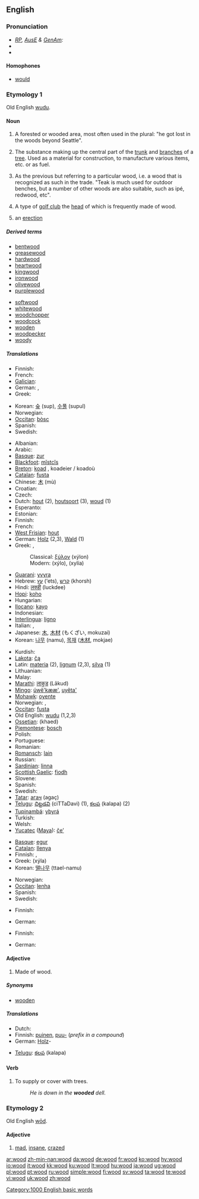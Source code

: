 {{see|Wood}}
==English==

{{rank|higher|military|passage|892|wood|matters|physical|spring}}

===Pronunciation===
* ''[[RP]], [[Australian English|AusE]] & [[GenAm]]:'' {{IPA|/wʊd/}}
* {{audio|en-us-wood.ogg|Audio (US)}}
* {{rhymes|ʊd}}

====Homophones====
* [[would]]

===Etymology 1===
Old English [[wudu]].

====Noun====
{{en-noun|s|-}}

# {{uncountable}} A forested or wooded area, most often used in the plural: "he got lost in the woods beyond Seattle".
# {{uncountable}} The substance making up the central part of the [[trunk]] and [[branches]] of a [[tree]]. Used as a material for construction, to manufacture various items, etc. or as fuel.
# {{countable}} As the previous but referring to a particular wood, i.e. a wood that is recognized as such in the trade. "Teak is much used for outdoor benches, but a number of other woods are also suitable, such as ipé, redwood, etc".
# {{countable}} A type of [[golf club]] the [[head]] of which is frequently made of wood.
# {{slang}} an [[erection]]

=====Derived terms=====
{{top2}}
* [[bentwood]]
* [[greasewood]]
* [[hardwood]]
* [[heartwood]]
* [[kingwood]]
* [[ironwood]]
* [[olivewood]]
* [[purplewood]]
{{mid2}}
* [[softwood]]
* [[whitewood]]
* [[woodchopper]]
* [[woodcock]]
* [[wooden]]
* [[woodpecker]]
* [[woody]]
{{bottom2}}

=====Translations=====
{{trans-top|woodland}}
* Finnish: {{t+|fi|metsä}}
* French: {{t+|fr|bois}}
* [[Galician]]: {{t+|gl|fraga|f|xs=Galician}}
* German: {{t-|de|Waldland|n}}, {{t-|de|Waldung|f}}
* Greek: {{t+|el|δάσος|n|sc=Grek}}
{{trans-mid}}
* Korean: [[숲]] (sup), [[수풀]] (supul)
* Norwegian: {{t-|no|skog|m}}
* [[Occitan]]: [[bòsc]] {{m}}
* Spanish: {{t+|es|bosque|m}}
* Swedish: {{t+|sv|skog|c}}
{{trans-bottom}}

{{rfc-tsort|unparsed language line: *  Yucatec  ( Maya ):  čeʼ }}
{{trans-top|substance, timber}}
* Albanian: {{t-|sq|dru|xs=Albanian}}
* Arabic: {{t-|ar|خشب|tr=kháshab|sc=Arab}}
* [[Basque]]: [[zur]]
* [[Blackfoot]]: [[mĭstcĭs]]
* [[Breton]]: [[koad]] {{m}}, koadeier / koadoù
* [[Catalan]]: [[fusta]] {{f}}
* Chinese: [[木]] (mù)
* Croatian: {{t-|hr|drvo|n}}
* Czech: {{t-|cs|dřevo|n}}
* Dutch: [[hout]] {{n}} (2), [[houtsoort]] {{f}} (3), [[woud]] {{n}} (1)
* Esperanto: {{t-|eo|ligno|xs=Esperanto}}
* Estonian: {{t-|et|puit}}
* Finnish: {{t+|fi|puu}}
* French: {{t+|fr|bois|m}}
* [[West Frisian]]: [[hout]] {{n}}
* German: [[Holz]] {{n}} (2,3), [[Wald]] (1){{n}}
* Greek: ,
*: Classical: [[ξύλον]] (xýlon)
*: Modern: {{t+|el|ξύλο|n|sc=Grek}} (xýlo), {{t+|el|ξυλεία|f|sc=Grek}} (xylía)
* [[Guarani]]: [[yvyra]]
* Hebrew: [[עץ]] (‘ets), [[קרש]] (khorsh)
* Hindi: [[लक्डी]] (luckdee)
* [[Hopi]]: [[koho]]
* Hungarian: {{t+|hu|fa}}
* [[Ilocano]]: [[kayo]]
* Indonesian: {{t+|id|kayu|xs=Indonesian}}
* [[Interlingua]]: [[ligno]]
* Italian: {{t+|it|legno|m}}, {{t+|it|bosco|m}}
* Japanese: [[木]], [[木材]] (もくざい, mokuzai)
* Korean: [[나무]] (namu), [[목재]] ([[木材]], mokjae)
{{trans-mid}}
* Kurdish: {{t-|ku|دار|sc=KUchar}}
* [[Lakota]]: [[čą]]
* Latin: [[materia]] (2), [[lignum]] (2,3), [[silva]] (1)
* Lithuanian: {{t+|lt|medis|xs=Lithuanian}}
* Malay: {{t+|ms|kayu|xs=Malay}}
* [[Marathi]]: [[लाकुड]] (Lākud)
* [[Mingo]]: [[úwẽ'kææ']], [[uyêta']]
* [[Mohawk]]: [[oyente]]
* Norwegian: {{t+|no|tre|n}}, {{t-|no|treverk|n}}
* [[Occitan]]: [[fusta]]
* Old English: [[wudu]] (1,2,3)
* [[Ossetian]]: {{Cyrl|[[хъæд]]}} (khaed)
* [[Piemontese]]: [[bosch]]
* Polish: {{t+|pl|drewno|n}}
* Portuguese: {{t+|pt|madeira|f}}
* Romanian: {{t+|ro|lemn|n}}
* [[Romansch]]: [[lain]] {{m}}
* Russian: {{t+|ru|дерево|n|tr=dérevo|sc=Cyrl}}
* [[Sardinian]]: [[linna]] {{f}}
* [[Scottish Gaelic]]: [[fiodh]] {{m}}
* Slovene: {{t+|sl|les|m}}
* Spanish: {{t+|es|madera|f}}
* Swedish: {{t+|sv|trä}}
* [[Tatar]]: [[агач]] (agaç)
* [[Telugu]]: [[చిట్టడవి]] (ciTTaDavi) (1), [[కలప]] (kalapa) (2)
* [[Tupinambá]]: [[ybyrá]]
* Turkish: {{t+|tr|odun}}
* Welsh: {{t-|cy|coed|xs=Welsh}}
* [[Yucatec]] ([[Maya]]): [[čeʼ]]
{{trans-bottom}}

{{trans-top|pieces gathered to make fire}}
* [[Basque]]: [[egur]]
* [[Catalan]]: [[llenya]] {{f}}
* Finnish: {{t+|fi|puu|p|alt=puut}}, {{t-|fi|polttopuu}}
* Greek: {{t+|el|ξύλα|n|p|sc=Grek}} (xýla)
* Korean: [[땔나무]] (ttael-namu)
{{trans-mid}}
* Norwegian: {{t+|no|ved|m}}
* [[Occitan]]: [[lenha]] {{f}}
* Spanish: {{t-|es|leña|f}}
* Swedish: {{t+|sv|ved|c}}
{{trans-bottom}}

{{trans-top|type of golf club}}
* Finnish: {{t+|fi|puu}}
{{trans-mid}}
* German: {{t+|de|Holz|n}}
{{trans-bottom}}

{{trans-top|an erection (slang)}}
* Finnish: {{t+|fi|stondis}}
{{trans-mid}}
* German: {{t+|de|Latte|f}}
{{trans-bottom}}

====Adjective====
{{en-adj-notcomp}}

# Made of wood.

=====Synonyms=====
* [[wooden]]

=====Translations=====
{{top}}
* Dutch: {{t-|nl|houten}}
* Finnish: [[puinen]], [[puu#Finnish|puu-]] (''prefix in a compound'')
* German: [[Holz]]-
{{mid}}
* [[Telugu]]: [[కలప]] (kalapa)
{{bottom}}

====Verb====
{{en-verb}}

# {{transitive}} To supply or cover with trees.
#: ''He is down in the '''wooded''' dell.''

===Etymology 2===
Old English [[wod|wōd]].

====Adjective====
{{en-adj|er}}

# {{archaic}} [[mad]], [[insane]], [[crazed]]

[[Category:1000 English basic words]]

[[ar:wood]]
[[zh-min-nan:wood]]
[[da:wood]]
[[de:wood]]
[[fr:wood]]
[[ko:wood]]
[[hy:wood]]
[[io:wood]]
[[it:wood]]
[[kk:wood]]
[[ku:wood]]
[[lt:wood]]
[[hu:wood]]
[[ja:wood]]
[[ug:wood]]
[[pl:wood]]
[[pt:wood]]
[[ru:wood]]
[[simple:wood]]
[[fi:wood]]
[[sv:wood]]
[[ta:wood]]
[[te:wood]]
[[vi:wood]]
[[uk:wood]]
[[zh:wood]]